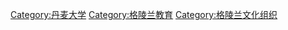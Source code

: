 [[Category:丹麦大学|Category:丹麦大学]]
[[Category:格陵兰教育|Category:格陵兰教育]]
[[Category:格陵兰文化组织|Category:格陵兰文化组织]]